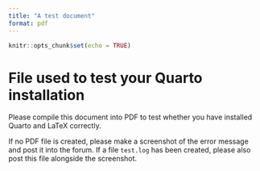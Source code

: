 ```yaml
---
title: "A test document"
format: pdf
---
```


```r
knitr::opts_chunk$set(echo = TRUE)
```

# File used to test your Quarto installation

Please compile this document into PDF to test whether you have installed
Quarto and LaTeX correctly. 

If no PDF file is created, please make a screenshot of the error message and
post it into the forum. 
If a file `test.log` has been created, please also post
this file alongside the screenshot.
